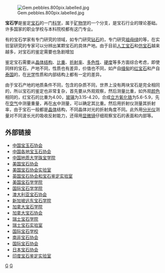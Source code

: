 {{Unreferenced |time=2009-08-27T08:21:13+00:00 }}
[[Image:Gem.pebbles.800pix.labelled.jpg|right]]

'''宝石学'''是鉴定[[宝石|宝石]]的一门[[科学|科学]]，属于[[矿物学|矿物学]]的一个分支，是宝石行业的理论基础。许多国家的职业学校与本科院校都有这门专业。

有的宝石学家有专门研究的领域，如专门研究[[钻石|钻石]]的，专门研究[[祖母绿|祖母绿]]的等，在实验室研究的专家可以分辨出某颗宝石的具体产地。由于目前[[人工寶石|人工宝石]]和[[仿宝石|仿宝石]]越来越多，对宝石的鉴定需要也急剧增加
 
鉴定宝石需要从[[晶体结构|晶体结构]]、[[比重|比重]]、[[折射率|折射率]]、[[多色性|多色性]]、[[硬度|硬度]]等多方面综合考虑，即使同样的宝石，产地不同，性质也有差异，价值也不同，如产自[[缅甸|缅甸]]的[[红宝石|红宝石]]和产自[[泰国|泰国]]的，在[[光学|光学]]性质和内部结构上都有一定的差异。
 
由于宝石产地的地质条件不同，包含的杂质不同，世界上没有两块宝石是完全相同的，所以宝石的鉴定也非常复杂，首先要从外观观察，然后测量比重，如外观[[颜色|颜色]]相同的，红宝石的比重为4.00，[[玻璃|玻璃]]为3.15-4.20，合成[[立方氧化鋯|立方氧化锆]]为5.6-5.9，先在[[空气|空气]]中测量重量，再在[[水|水]]中测量，可以确定其比重。然后用折射仪测量其折射率，由于宝石一般都是[[晶体|晶体]]结构，不同晶体对光的折射角度不同。此外用[[分光仪|分光仪]]测量对不同波长光的吸收反射能力，还得用[[显微镜|显微镜]]仔细观察宝石的表面和内部等。
== 外部链接 ==
*[http://www.jewellery.org.cn/ 中国宝玉石协会]{{Wayback|url=http://www.jewellery.org.cn/ |date=20090827113349 }}
*[http://www.jades.cn/data_info/xiangguanjigou/yushixiehui/20070604/4792.html 中国各地宝玉石协会]{{Wayback|url=http://www.jades.cn/data_info/xiangguanjigou/yushixiehui/20070604/4792.html |date=20110822220140 }}
*[http://www.gic.net.cn/ 中国地质大学珠宝学院]{{Wayback|url=http://www.gic.net.cn/ |date=20090901223838 }}
*[http://www.americangemsociety.org/ 美国宝石协会]{{Wayback|url=http://www.americangemsociety.org/ |date=20090628111321 }}
*[http://www.agslab.com/ 美国宝石协会实验室]{{Wayback|url=http://www.agslab.com/ |date=20090308025020 }}
*[http://www.gem-a.info/ 英国宝石协会和宝石鉴定实验室]{{Wayback|url=http://www.gem-a.info/ |date=20090607023524 }}
*[http://www.gia.edu 美国宝石学学院]{{Wayback|url=http://www.gia.edu/ |date=20200930124223 }}
*[http://www.igiworldwide.com/ 国际宝石学学院]{{Wayback|url=http://www.igiworldwide.com/ |date=20090706002835 }}
*[http://www.gem.org.au/ 澳大利亚宝石协会]{{Wayback|url=http://www.gem.org.au/ |date=20090917064656 }}
*[http://www.gem.com.sg/ 新加坡远东宝石学院]{{Wayback|url=http://www.gem.com.sg/ |date=20090804074521 }}
*[http://www.cigem.ca/ 加拿大宝石学院]{{Wayback|url=http://www.cigem.ca/ |date=20181030170517 }}
*[http://www.canadiangemmological.com/ 加拿大宝石协会]{{Wayback|url=http://www.canadiangemmological.com/ |date=20080819183543 }}
*[http://www.ssef.ch/  瑞士宝石学院]{{Wayback|url=http://www.ssef.ch/ |date=20090619133347 }}
*[http://www.gubelingemlab.ch/ 瑞士宝石实验室]{{Wayback|url=http://www.gubelingemlab.ch/ |date=20090525044032 }}
*[https://web.archive.org/web/20090826025917/http://www.schoolofgemology.com/ 国际宝石学校]
*[https://web.archive.org/web/20090512092540/http://www.gemsociety.co.za/ 南非宝石协会]
*[http://www.gemsociety.org/ 国际宝石协会]{{Wayback|url=http://www.gemsociety.org/ |date=20090220141952 }}
*[http://www.gaaj-zenhokyo.co.jp/ 日本宝石协会]{{Wayback|url=http://www.gaaj-zenhokyo.co.jp/ |date=20090324073841 }}
*[http://www.gtljaipur.info/ 印度宝石鉴定实验室]{{Wayback|url=http://www.gtljaipur.info/ |date=20090725091904 }}

{{Authority control}}
[[Category:宝石|G]]
[[Category:地质学|G]]